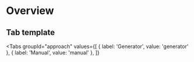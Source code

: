 # Overview

## Tab template

<Tabs
  groupId="approach"
  values={[
    { label: 'Generator', value: 'generator' },
    { label: 'Manual', value: 'manual' },
  ]}
>
  <TabItem value="generator">
  
  </TabItem>
  <TabItem value="manual">

  </TabItem>
</Tabs>